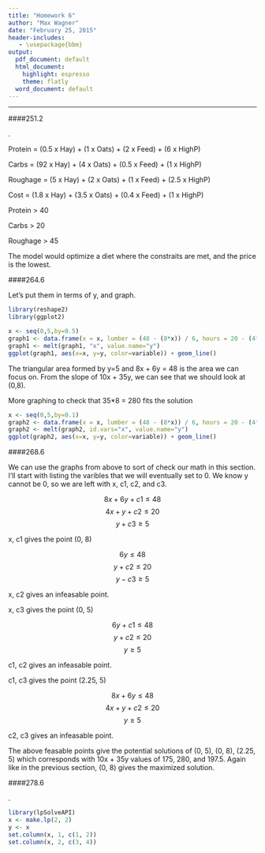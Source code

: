 ```yaml
---
title: "Homework 6"
author: "Max Wagner"
date: "February 25, 2015"
header-includes:
   - \usepackage{bbm}
output:
  pdf_document: default
  html_document:
    highlight: espresso
    theme: flatly
  word_document: default
---
```

***

####251.2

.

Protein = (0.5 x Hay) + (1 x Oats) + (2 x Feed) + (6 x HighP)

Carbs = (92 x Hay) + (4 x Oats) + (0.5 x Feed) + (1 x HighP)

Roughage = (5 x Hay) + (2 x Oats) + (1 x Feed) + (2.5 x HighP)

Cost = (1.8 x Hay) + (3.5 x Oats) + (0.4 x Feed) + (1 x HighP)

Protein > 40

Carbs > 20

Roughage > 45

The model would optimize a diet where the constraits are met, and the price is the lowest.

####264.6

Let's put them in terms of y, and graph.

```r
library(reshape2)
library(ggplot2)

x <- seq(0,5,by=0.5)
graph1 <- data.frame(x = x, lumber = (48 - (8*x)) / 6, hours = 20 - (4*x), demand = 5)
graph1 <- melt(graph1, "x", value.name="y")
ggplot(graph1, aes(x=x, y=y, color=variable)) + geom_line()
```

The triangular area formed by y=5 and 8x + 6y = 48 is the area we can focus on. From the slope of 10x + 35y, we can see that we should look at (0,8).

More graphing to check that 35*8 = 280 fits the solution

```r
x <- seq(0,5,by=0.1)
graph2 <- data.frame(x = x, lumber = (48 - (8*x)) / 6, hours = 20 - (4*x), demand = 5, guess = (280 - (10*x)) / 35)
graph2 <- melt(graph2, id.vars="x", value.name="y")
ggplot(graph2, aes(x=x, y=y, color=variable)) + geom_line()
```

####268.6

We can use the graphs from above to sort of check our math in this section. I'll start with listing the varibles that we will eventually set to 0. We know y cannot be 0, so we are left with x, c1, c2, and c3.

$$ 8x + 6y + c1 \leq 48 $$
$$ 4x + y + c2 \leq 20 $$
$$ y + c3 \geq 5 $$

x, c1 gives the point (0, 8)

$$ 6y \leq 48 $$ 
$$ y + c2 \leq 20 $$ 
$$ y - c3 \geq 5 $$

x, c2 gives an infeasable point.

x, c3 gives the point (0, 5)

$$ 6y + c1 \leq 48 $$ 
$$ y + c2 \leq 20 $$ 
$$ y \geq 5 $$

c1, c2 gives an infeasable point.

c1, c3 gives the point (2.25, 5)

$$ 8x + 6y \leq 48 $$ 
$$ 4x + y + c2 \leq 20 $$ 
$$ y \geq 5 $$

c2, c3 gives an infeasable point.

The above feasable points give the potential solutions of (0, 5), (0, 8), (2.25, 5) which corresponds with 10x + 35y values of 175, 280, and 197.5. Again like in the previous section, (0, 8) gives the maximized solution.

####278.6

.

```r
library(lpSolveAPI)
x <- make.lp(2, 2)
y <- x
set.column(x, 1, c(1, 2))
set.column(x, 2, c(3, 4))
```